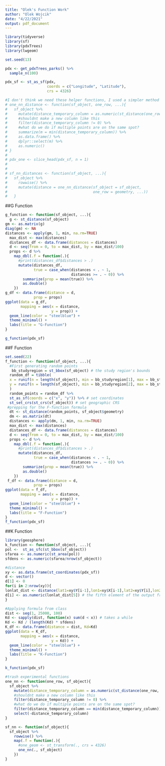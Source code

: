 ```yaml
---
title: "Olek's Function Work"
author: "Olek Wojcik"
date: "4/22/2021"
output: pdf_document
---
```

```r
library(tidyverse)
library(sf)
library(pdxTrees)
library(lwgeom)
```

```r
set.seed(13)

pdx <- get_pdxTrees_parks() %>%
  sample_n(100)

pdx_sf <- st_as_sf(pdx,
                   coords = c("Longitude", "Latitude"),
                   crs = 4326)

#I don't think we need these helper functions, I used a simpler method below, lmk if I missed something. 
# one_nn_distance <- function(sf_object, one_row, ...){
#   sf_object %>%
#     mutate(distance_temporary_column = as.numeric(st_distance(one_row, sf_object, ...)))%>%
#     #shouldnt make a new column like this
#     filter(distance_temporary_column != 0) %>%
#     #what do we do if multiple points are on the same spot?
#     summarize(m = min(distance_temporary_column)) %>%
#     as.data.frame() %>%
#     dplyr::select(m) %>%
#     as.numeric()
# }
# 
# pdx_one <- slice_head(pdx_sf, n = 1)
# 
# 
# sf_nn_distances <- function(sf_object, ...){
#   sf_object %>%
#     rowwise() %>%
#     mutate(distance = one_nn_distance(sf_object = sf_object,
#                                       one_row = geometry, ...))
#   }
```


##G Function
```r
g_function <- function(sf_object, ...){
  g <- st_distance(sf_object)
gm <- as.matrix(g)
diag(gm) <- NA
distances <- apply(gm, 1, min, na.rm=TRUE)
  max_dist <- max(distances)
  distances_df <- data.frame(distances = distances)
  d <- seq(from = 0, to = max_dist, by = max_dist/100)
  props <- d %>%
    map_dbl(.f = function(.){
      #print(distances_df$distances > .)
      mutate(distances_df,
             true = case_when(distances < . ~ 1,
                              distances >= . ~ 0)) %>%
        summarize(prop = mean(true)) %>%
        as.double()
    })
g_df <- data.frame(distance = d,
             prop = props)
ggplot(data = g_df,
       mapping = aes(x = distance,
                     y = prop)) +
  geom_line(color = "steelblue") +
  theme_minimal() +
  labs(title = "G-Function")
}

g_function(pdx_sf)
```


##F Function
```r
set.seed(22)
f_function <- function(sf_object, ...){
  #First generating random points
   bb_studyregion = st_bbox(sf_object) # the study region's bounds
  random_df = tibble(
  x = runif(n = length(sf_object), min = bb_studyregion[1], max = bb_studyregion[3]),
  y = runif(n = length(sf_object), min = bb_studyregion[2], max = bb_studyregion[4])
  )
  random_points = random_df %>% 
  st_as_sf(coords = c("x", "y")) %>% # set coordinates
  st_set_crs(st_crs(sf_object)) # set geographic CRS 
 #prepping for the F-function formula
  dt <- st_distance(random_points, sf_object$geometry)
  dm <- as.matrix(dt)
  distances <- apply(dm, 1, min, na.rm=TRUE)
  max_dist <- max(distances)
  distances_df <- data.frame(distances = distances)
  d <- seq(from = 0, to = max_dist, by = max_dist/100)
  props <- d %>%
    map_dbl(.f = function(.){
      #print(distances_df$distances > .)
      mutate(distances_df,
             true = case_when(distances < . ~ 1,
                              distances >= . ~ 0)) %>%
        summarize(prop = mean(true)) %>%
        as.double()
    })
 f_df <- data.frame(distance = d,
             prop = props)
ggplot(data = f_df,
       mapping = aes(x = distance,
                     y = prop)) +
  geom_line(color = "steelblue") +
  theme_minimal() +
  labs(title = "F-Function")
}
f_function(pdx_sf)
```


##K Function
```r
library(geosphere)
k_function <- function(sf_object, ...){
pol <-  st_as_sfc(st_bbox(sf_object))
sfarea <- as.numeric(st_area(pol))
sfdens <- as.numeric(sfarea/nrow(sf_object))

#distance
xy <- as.data.frame(st_coordinates(pdx_sf))
d <- vector()
d[1] <- 0
for(i in 2:nrow(xy)){
lonlat_dist <- distance(lat1=xy$Y[i-1],lon1=xy$X[i-1],lat2=xy$Y[i],lon2=xy$X[i])
d[i] <- as.numeric(lonlat_dist[5]) # the fifth element of the output frame is the distance between the points.
}

#Applying formula from class
dist <- seq(1, 25000, 100)
Kd <- sapply(dist, function(x) sum(d < x)) # takes a while
Kd <- Kd / (length(Kd) * sfdens)
K_df <- data.frame(distance = dist, Kd=Kd)
ggplot(data = K_df,
       mapping = aes(x = distance,
                     y = Kd)) +
  geom_line(color = "steelblue") +
  theme_minimal() +
  labs(title = "K-Function")
}

k_function(pdx_sf)
```


```r
#trash experimental functions
one_nn <- function(one_row, sf_object){
  sf_object %>%
    mutate(distance_temporary_column = as.numeric(st_distance(one_row, sf_object)))%>%
    #shouldnt make a new column like this
    filter(distance_temporary_column != 0) %>%
    #what do we do if multiple points are on the same spot?
    filter(distance_temporary_column == min(distance_temporary_column)) %>%
    select(-distance_temporary_column)
}

sf_nn <- function(sf_object){
  sf_object %>%
    rowwise() %>%
    map(.f = function(.){
      #one_geom <- st_transform(., crs = 4326)
      one_nn(., sf_object)
    })
}
```


